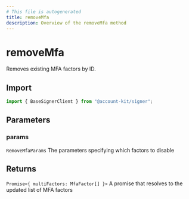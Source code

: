 ```yaml
---
# This file is autogenerated
title: removeMfa
description: Overview of the removeMfa method
---
```


# removeMfa

Removes existing MFA factors by ID.

## Import

```ts
import { BaseSignerClient } from "@account-kit/signer";
```

## Parameters

### params

`RemoveMfaParams`
The parameters specifying which factors to disable

## Returns

`Promise<{ multiFactors: MfaFactor[] }>`
A promise that resolves to the updated list of MFA factors

